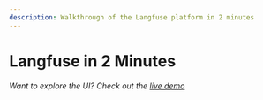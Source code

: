 ```yaml
---
description: Walkthrough of the Langfuse platform in 2 minutes
---
```



# Langfuse in 2 Minutes

<CloudflareVideo
  videoId="ff57153dd945da86f7549c1f30daaea2"
  className="aspect-[1.71]"
/>

_Want to explore the UI? Check out the [live demo](/docs/demo)_
